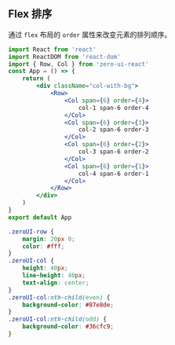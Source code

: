## Flex 排序

通过 `flex` 布局的 `order` 属性来改变元素的排列顺序。

```jsx
import React from 'react'
import ReactDOM from 'react-dom'
import { Row, Col } from 'zero-ui-react'
const App = () => {
    return (
        <div className="col-with-bg">
            <Row>
                <Col span={6} order={4}>
                    col-1 span-6 order-4
                </Col>
                <Col span={6} order={3}>
                    col-2 span-6 order-3
                </Col>
                <Col span={6} order={2}>
                    col-3 span-6 order-2
                </Col>
                <Col span={6} order={1}>
                    col-4 span-6 order-1
                </Col>
            </Row>
        </div>
    )
}
export default App
```

```css
.zeroUI-row {
    margin: 20px 0;
    color: #fff;
}
.zeroUI-col {
    height: 40px;
    line-height: 40px;
    text-align: center;
}
.zeroUI-col:nth-child(even) {
    background-color: #87e8de;
}
.zeroUI-col:nth-child(odd) {
    background-color: #36cfc9;
}
```
